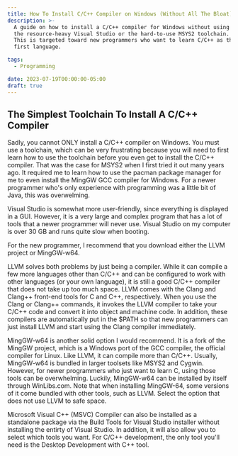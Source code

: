 ```yaml
---
title: How To Install C/C++ Compiler on Windows (Without All The Bloat)
description: >-
  A guide on how to install a C/C++ compiler for Windows without using
  the resource-heavy Visual Studio or the hard-to-use MSYS2 toolchain.
  This is targeted toward new programmers who want to learn C/C++ as their
  first language.

tags: 
  - Programming

date: 2023-07-19T00:00:00-05:00
draft: true
---
```


## The Simplest Toolchain To Install A C/C++ Compiler
Sadly, you cannot ONLY install a C/C++ compiler on Windows. You must use
a toolchain, which can be very frustrating because you will need to first 
learn how to use the toolchain before you even get to install the C/C++
compiler. That was the case for MSYS2 when I first tried it out many years ago.
It required me to learn how to use the pacman package manager for me to 
even install the MingGW GCC compiler for Windows. For a newer programmer who's 
only experience with programming was a little bit of Java, this was overwelming.

Visual Studio is somewhat more user-friendly, since everything is displayed in
a GUI. However, it is a very large and complex program that has a lot of tools that
a newer programmer will never use. Visual Studio on my computer is over 30 GB and runs 
quite slow when booting.

For the new programmer, I recommend that you download either the LLVM 
project or MingGW-w64.

LLVM solves both problems by just being a compiler. While it can 
compile a few more languages other than C/C++ and can be configured 
to work with other languages (or your own language), it is still a 
good C/C++ compiler that does not take up too much space. LLVM 
comes with the Clang and Clang++ front-end tools for C and C++, respectively.
When you use the Clang or Clang++ commands, it invokes the LLVM compiler to 
take your C/C++ code and convert it into object and machine code.
In addition, these compilers are automatically put in the $PATH so that
new programmers can just install LLVM and start using the Clang compiler 
immediately. 

MingGW-w64 is another solid option I would recommend. It is a fork of the 
MingGW project, which is a Windows port of the GCC compiler, the official 
compiler for Linux. Like LLVM, it can compile more than C/C++. Usually, 
MingGW-w64 is bundled in larger toolsets like MSYS2 and Cygwin. However, 
for newer programmers who just want to learn C, using those tools can be 
overwhelming. Luckily, MingGW-w64 can be installed 
by itself through WinLibs.com. Note that when installing MingGW-64, some 
versions of it come bundled with other tools, such as LLVM. Select the option 
that does not use LLVM to safe space.

Microsoft Visual C++ (MSVC) Compiler can also be installed as a standalone 
package via the Build Tools for Visual Studio installer without installing the entirty of Visual Studio. 
In addition, it will also allow you to 
select which tools you want. For C/C++ development, the only tool you'll need 
is the Desktop Development with C++ tool. 
